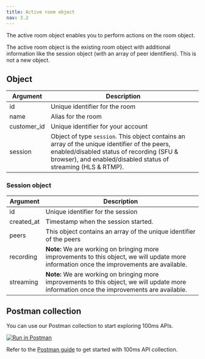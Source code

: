 ```yaml
---
title: Active room object
nav: 3.2
---
```


The active room object enables you to perform actions on the room object.

The active room object is the existing room object with additional information like the session object (with an array of peer identifiers). This is not a new object.

<EndpointRequest title="https://api.100ms.live/v2/active-rooms" />

## Object

| Argument    | Description                                                                                                                                                                                                 |
| ----------- | ----------------------------------------------------------------------------------------------------------------------------------------------------------------------------------------------------------- |
| id          | Unique identifier for the room                                                                                                                                                                              |
| name        | Alias for the room                                                                                                                                                                                          |
| customer_id | Unique identifier for your account                                                                                                                                                                          |
| session     | Object of type `session`. This object contains an array of the unique identifier of the peers, enabled/disabled status of recording (SFU & browser), and enabled/disabled status of streaming (HLS & RTMP). |

### Session object

| Argument   | Description                                                                                                                                 |
| ---------- | ------------------------------------------------------------------------------------------------------------------------------------------- |
| id         | Unique identifier for the session                                                                                                           |
| created_at | Timestamp when the session started.                                                                                                         |
| peers      | This object contains an array of the unique identifier of the peers                                                                         |
| recording  | **Note:** We are working on bringing more improvements to this object, we will update more information once the improvements are available. |
| streaming  | **Note:** We are working on bringing more improvements to this object, we will update more information once the improvements are available. |

## Postman collection

You can use our Postman collection to start exploring 100ms APIs.

[![Run in Postman](https://run.pstmn.io/button.svg)](https://god.gw.postman.com/run-collection/22726679-47dcd974-29d5-4965-a35b-bf9b74a8b25a?action=collection%2Ffork&collection-url=entityId%3D22726679-47dcd974-29d5-4965-a35b-bf9b74a8b25a%26entityType%3Dcollection%26workspaceId%3Dd9145dd6-337b-4761-81d6-21a30b4147a2)

Refer to the [Postman guide](/server-side/v2/introduction/postman-guide) to get started with 100ms API collection.
